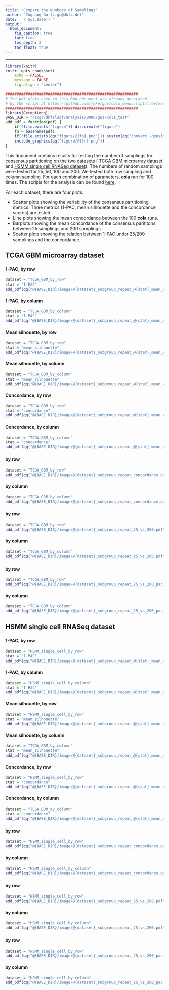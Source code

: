 ```yaml
---
title: "Compare the Numbers of Samplings"
author: "Zuguang Gu (z.gu@dkfz.de)"
date: '`r Sys.Date()`'
output:
  html_document:
    fig_caption: true
    toc: true
    toc_depth: 2
    toc_float: true
---
```


---------------------------------------------


```r
library(knitr)
knitr::opts_chunk$set(
    echo = FALSE,
    message = FALSE,
    fig.align = "center")
```

```r
###########################################################
# The pdf plots used in this Rmd document are already generated
# by the script at https://github.com/jokergoo/cola_manuscript/tree/master/test_row_nrep
###########################################################
library(GetoptLong)
BASE_DIR = "/icgc/dkfzlsdf/analysis/B080/guz/cola_test"
add_pdf = function(pdf) {
	if(!file.exists("figure")) dir.create("figure")
	fn = basename(pdf)
	if(!file.exists(qq("figure/@{fn}.png"))) system(qq("convert -density 300 @{pdf} figure/@{fn}.png"))
	include_graphics(qq("figure/@{fn}.png"))
}
```


This document contains results for testing the number of samplings for consensus partitioning on the two
datasets ( [TCGA GBM microarray dataset](https://jokergoo.github.io/cola_examples/TCGA_GBM) and 
[HSMM single cell RNASeq dataset](https://jokergoo.github.io/cola_examples/HSMM_single_cell)).
The numbers of random samplings were tested for 25, 50, 100 and 200. We tested both row sampling and column
sampling. For each combination of parameters, **cola** ran for 100 times. The scripts for the analysis can be found
[here](https://github.com/jokergoo/cola_manuscript/tree/master/test_nrep).

For each dataset, there are four plots:

- Scatter plots showing the variability of the consensus partitioning metrics. Three metrics
(1-PAC, mean silhouette and the concordance scores) are tested.
- Line plots showing the mean concordance between the 100 **cola** runs.
- Barplots showing the mean concordance of the consensus parititons between 25 samplings and 200 samplings.
- Scatter plots showing the relation between 1-PAC under 25/200 samplings and the concordance.

## TCGA GBM microarray dataset

###  {.tabset}

#### 1-PAC, by row

```r
dataset = "TCGA_GBM_by_row"
stat = "1-PAC"
add_pdf(qq("@{BASE_DIR}/image/@{dataset}_subgroup_repeat_@{stat}_mean_vs_sd.pdf"))
```

#### 1-PAC, by column

```r
dataset = "TCGA_GBM_by_column"
stat = "1-PAC"
add_pdf(qq("@{BASE_DIR}/image/@{dataset}_subgroup_repeat_@{stat}_mean_vs_sd.pdf"))
```

#### Mean silhouette, by row

```r
dataset = "TCGA_GBM_by_row"
stat = "mean_silhouette"
add_pdf(qq("@{BASE_DIR}/image/@{dataset}_subgroup_repeat_@{stat}_mean_vs_sd.pdf"))
```

#### Mean silhouette, by column

```r
dataset = "TCGA_GBM_by_column"
stat = "mean_silhouette"
add_pdf(qq("@{BASE_DIR}/image/@{dataset}_subgroup_repeat_@{stat}_mean_vs_sd.pdf"))
```

#### Concordance, by row

```r
dataset = "TCGA_GBM_by_row"
stat = "concordance"
add_pdf(qq("@{BASE_DIR}/image/@{dataset}_subgroup_repeat_@{stat}_mean_vs_sd.pdf"))
```

#### Concordance, by column

```r
dataset = "TCGA_GBM_by_column"
stat = "concordance"
add_pdf(qq("@{BASE_DIR}/image/@{dataset}_subgroup_repeat_@{stat}_mean_vs_sd.pdf"))
```


### {.tabset}

#### by row

```r
dataset = "TCGA_GBM_by_row"
add_pdf(qq("@{BASE_DIR}/image/@{dataset}_subgroup_repeat_concordance.pdf"))
```

#### by column

```r
dataset = "TCGA_GBM_by_column"
add_pdf(qq("@{BASE_DIR}/image/@{dataset}_subgroup_repeat_concordance.pdf"))
```


### {.tabset}

#### by row

```r
dataset = "TCGA_GBM_by_row"
add_pdf(qq("@{BASE_DIR}/image/@{dataset}_subgroup_repeat_25_vs_200.pdf"))
```

#### by column

```r
dataset = "TCGA_GBM_by_column"
add_pdf(qq("@{BASE_DIR}/image/@{dataset}_subgroup_repeat_25_vs_200.pdf"))
```


### {.tabset}

#### by row

```r
dataset = "TCGA_GBM_by_row"
add_pdf(qq("@{BASE_DIR}/image/@{dataset}_subgroup_repeat_25_vs_200_pac_vs_corcondance.pdf"))
```

#### by column

```r
dataset = "TCGA_GBM_by_column"
add_pdf(qq("@{BASE_DIR}/image/@{dataset}_subgroup_repeat_25_vs_200_pac_vs_corcondance.pdf"))
```



## HSMM single cell RNASeq dataset

###  {.tabset}

#### 1-PAC, by row

```r
dataset = "HSMM_single_cell_by_row"
stat = "1-PAC"
add_pdf(qq("@{BASE_DIR}/image/@{dataset}_subgroup_repeat_@{stat}_mean_vs_sd.pdf"))
```

#### 1-PAC, by column

```r
dataset = "HSMM_single_cell_by_column"
stat = "1-PAC"
add_pdf(qq("@{BASE_DIR}/image/@{dataset}_subgroup_repeat_@{stat}_mean_vs_sd.pdf"))
```

#### Mean silhouette, by row

```r
dataset = "HSMM_single_cell_by_row"
stat = "mean_silhouette"
add_pdf(qq("@{BASE_DIR}/image/@{dataset}_subgroup_repeat_@{stat}_mean_vs_sd.pdf"))
```

#### Mean silhouette, by column

```r
dataset = "TCGA_GBM_by_column"
stat = "mean_silhouette"
add_pdf(qq("@{BASE_DIR}/image/@{dataset}_subgroup_repeat_@{stat}_mean_vs_sd.pdf"))
```
#### Concordance, by row

```r
dataset = "HSMM_single_cell_by_row"
stat = "concordance"
add_pdf(qq("@{BASE_DIR}/image/@{dataset}_subgroup_repeat_@{stat}_mean_vs_sd.pdf"))
```


#### Concordance, by column

```r
dataset = "TCGA_GBM_by_column"
stat = "concordance"
add_pdf(qq("@{BASE_DIR}/image/@{dataset}_subgroup_repeat_@{stat}_mean_vs_sd.pdf"))
```


### {.tabset}

#### by row

```r
dataset = "HSMM_single_cell_by_row"
add_pdf(qq("@{BASE_DIR}/image/@{dataset}_subgroup_repeat_concordance.pdf"))
```

#### by column

```r
dataset = "HSMM_single_cell_by_column"
add_pdf(qq("@{BASE_DIR}/image/@{dataset}_subgroup_repeat_concordance.pdf"))
```



### {.tabset}

#### by row

```r
dataset = "HSMM_single_cell_by_row"
add_pdf(qq("@{BASE_DIR}/image/@{dataset}_subgroup_repeat_25_vs_200.pdf"))
```

#### by column

```r
dataset = "HSMM_single_cell_by_column"
add_pdf(qq("@{BASE_DIR}/image/@{dataset}_subgroup_repeat_25_vs_200.pdf"))
```


### {.tabset}

#### by row

```r
dataset = "HSMM_single_cell_by_row"
add_pdf(qq("@{BASE_DIR}/image/@{dataset}_subgroup_repeat_25_vs_200_pac_vs_corcondance.pdf"))
```

#### by column

```r
dataset = "HSMM_single_cell_by_column"
add_pdf(qq("@{BASE_DIR}/image/@{dataset}_subgroup_repeat_25_vs_200_pac_vs_corcondance.pdf"))
```




<br>
<br>
<br>
<br>
<br>
<br>
<br>

